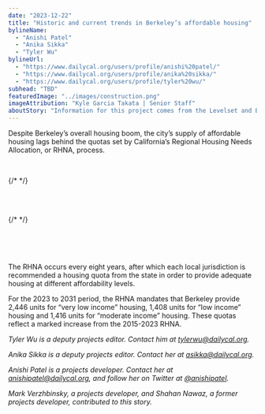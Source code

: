 ```yaml
---
date: "2023-12-22"
title: "Historic and current trends in Berkeley’s affordable housing"
bylineName:
  - "Anishi Patel"
  - "Anika Sikka"
  - "Tyler Wu"
bylineUrl:
  - "https://www.dailycal.org/users/profile/anishi%20patel/"
  - "https://www.dailycal.org/users/profile/anika%20sikka/"
  - "https://www.dailycal.org/users/profile/tyler%20wu/"
subhead: "TBD"
featuredImage: "../images/construction.png"
imageAttribution: "Kyle Garcia Takata | Senior Staff"
aboutStory: "Information for this project comes from the Levelset and Berkeley Capital projects."
---
```


Despite Berkeley’s overall housing boom, the city’s supply of affordable housing lags behind the quotas set by California’s Regional Housing Needs Allocation, or RHNA, process.

<br />

{/* <RHNABarChart /> */}

<br />

<br />

{/* <ProjectsByValuation /> */}

<br />

<br />

<ProjectsByFundingBar />

<br />

The RHNA occurs every eight years, after which each local jurisdiction is recommended a housing quota from the state in order to provide adequate housing at different affordability levels.

For the 2023 to 2031 period, the RHNA mandates that Berkeley provide 2,446 units for “very low income” housing, 1,408 units for “low income” housing and 1,416 units for “moderate income” housing. These quotas reflect a marked increase from the 2015-2023 RHNA.

_Tyler Wu is a deputy projects editor. Contact him at [tylerwu@dailycal.org](mailto:tylerwu@dailycal.org)._

_Anika Sikka is a deputy projects editor. Contact her at [asikka@dailycal.org](mailto:asikka@dailycal.org)._

_Anishi Patel is a projects developer. Contact her at [anishipatel@dailycal.org](mailto:anishipatel@dailycal.org), and follow her on Twitter at <a href="https://twitter.com/anishipatel" target="_blank">@anishipatel</a>._

_Mark Verzhbinsky, a projects developer, and Shahan Nawaz, a former projects developer, contributed to this story._
